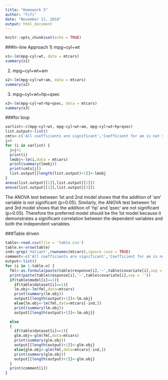 ```yaml
---
title: "Homework 5"
author: "Fifi"
date: "November 11, 2016"
output: html_document
---
```


```r
knitr::opts_chunk$set(echo = TRUE)
```

###In-line Approach
1) mpg~cyl+wt
```r
x1<-lm(mpg~cyl+wt, data = mtcars)
summary(x1)
```
2) mpg~cyl+wt+am
```r
x2<-lm(mpg~cyl+wt+am, data = mtcars)
summary(x2)
```
3) mpg~cyl+wt+hp+qsec
```r
x3<-lm(mpg~cyl+wt+hp+qsec, data = mtcars)
summary(x3)
```


###for loop
```r
varlist<-c(mpg~cyl+wt, mpg~cyl+wt+am, mpg~cyl+wt+hp+qsec)
list.output<-list()
cmts<-c('All coefficients are significant','Coefficient for am is not significant','Coefficients for wt, hp and qsec a are not significant')
j=0
for (i in varlist) {
  j=j+1
  print(i)
  lmobj<-lm(i,data = mtcars)
  print(summary(lmobj))
  print(cmts[j])
  list.output[[length(list.output)+1]]<-lmobj
}
anova(list.output[[1]],list.output[[2]])
anova(list.output[[1]],list.output[[3]])
```

The ANOVA test between 1st and 2nd model shows that the addition of 'am' variable is not significant (p>0.05). Similarly, the ANOVA test between 1st and 3rd model shows that the addition of 'hp' and 'qsec' are not significant (p>0.05). Therefore the preferred model should be the 1st model because it demonstrates a significant correlation between the dependent variables and both the independent variables. 

###Table driven
```r
table<-read.csv(file = 'table.csv')
table.n<-nrow(table)
ind<-grep('Valiant',rownames(mtcars),ignore.case = TRUE)
comment<-c('All coefficients are significant','Coefficient for am is not significant','Coefficients for wt, hp and qsec a are not significant','All coefficients are significant','Coefficient for am is not significant','Coefficient for am is not significant')
output<-list()
for (i in 1:table.n) {
  fml<-as.formula(paste(table$response[i],'~',table$covariate[i],sep = ''))
  print(paste(table$response[i],'~',table$covariate[i],sep = ''))
  if(table$model[i]==1){
    if(table$dataset[i]==1){
    lm.obj<-lm(fml,data=mtcars)
    print(summary(lm.obj))
    output[[length(output)+1]]<-lm.obj}
    else{lm.obj<-lm(fml,data=mtcars[-ind,])
    print(summary(lm.obj))
    output[[length(output)+1]]<-lm.obj}}

  else
  {
    if(table$dataset[i]==1){
    glm.obj<-glm(fml,data=mtcars)
    print(summary(glm.obj))
    output[[length(output)+1]]<-glm.obj}
    else{glm.obj<-glm(fml,data=mtcars[-ind,])
    print(summary(glm.obj))
    output[[length(output)+1]]<-glm.obj}
  }
  print(comment[i])
}

```
